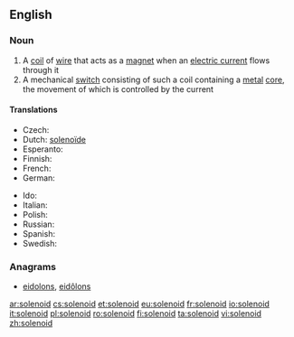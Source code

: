 ==English==

===Noun===
{{wikipedia}}
{{en-noun}}

# A [[coil]] of [[wire]] that acts as a [[magnet]] when an [[electric current]] flows through it
# A mechanical [[switch]] consisting of such a coil containing a [[metal]] [[core]], the movement of which is controlled by the current

====Translations====
{{trans-top|solenoid}}
* Czech: {{t+|cs|solenoid|m}}
* Dutch: [[solenoïde]] {{f}}
* Esperanto: {{t-|eo|solenoido}}
* Finnish: {{t+|fi|solenoidi}}
* French: {{t+|fr|solénoïde|m}}
* German: {{t+|de|Spule|f}}
{{trans-mid}}
* Ido: {{t+|io|solenoido}}
* Italian: {{t+|it|solenoide|m}}
* Polish: {{t+|pl|solenoid|m}}
* Russian: {{t+|ru|солено́ид|m|sc=Cyrl|tr=solenóid}}
* Spanish: {{t+|es|solenoide|m}}
* Swedish: {{t+|sv|spole|c}}
{{trans-bottom}}

===Anagrams===
* [[eidolons#English|eidolons]], [[eidôlons#English|eidôlons]]

[[ar:solenoid]]
[[cs:solenoid]]
[[et:solenoid]]
[[eu:solenoid]]
[[fr:solenoid]]
[[io:solenoid]]
[[it:solenoid]]
[[pl:solenoid]]
[[ro:solenoid]]
[[fi:solenoid]]
[[ta:solenoid]]
[[vi:solenoid]]
[[zh:solenoid]]